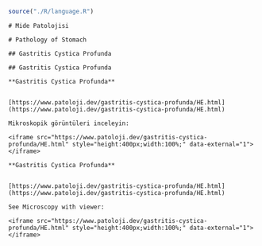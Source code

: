 ```r
source("./R/language.R")
```

```asis
# Mide Patolojisi
```

```asis
# Pathology of Stomach
```

```asis
## Gastritis Cystica Profunda
```

```asis
## Gastritis Cystica Profunda
```

```asis

**Gastritis Cystica Profunda**


[https://www.patoloji.dev/gastritis-cystica-profunda/HE.html](https://www.patoloji.dev/gastritis-cystica-profunda/HE.html)

Mikroskopik görüntüleri inceleyin:

<iframe src="https://www.patoloji.dev/gastritis-cystica-profunda/HE.html" style="height:400px;width:100%;" data-external="1"></iframe>

```

```asis

**Gastritis Cystica Profunda**


[https://www.patoloji.dev/gastritis-cystica-profunda/HE.html](https://www.patoloji.dev/gastritis-cystica-profunda/HE.html)

See Microscopy with viewer: 

<iframe src="https://www.patoloji.dev/gastritis-cystica-profunda/HE.html" style="height:400px;width:100%;" data-external="1"></iframe>

```
